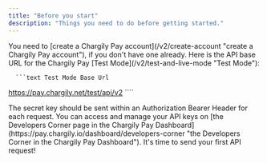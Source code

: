 ```yaml
---
title: "Before you start"
description: "Things you need to do before getting started."
---
```


<Steps>
   <Step title="Chargily Pay account">
      You need to [create a Chargily Pay account](/v2/create-account "create a
      Chargily Pay account"), if you don't have one already.
   </Step>

   <Step title="API base URL">
      Here is the API base URL for the Chargily Pay [Test Mode](/v2/test-and-live-mode "Test Mode"):

      ```text Test Mode Base Url
https://pay.chargily.net/test/api/v2
      ````
   </Step>

   <Step title="Secret API Key">
      The secret key should be sent within an Authorization Bearer Header for each request. You can access and manage your API keys on [the Developers Corner page in the Chargily Pay Dashboard](https://pay.chargily.io/dashboard/developers-corner "the Developers Corner in the Chargily Pay Dashboard").
   </Step>
</Steps>

<Card title="Your first API request - create a new Product." icon="flag-checkered" href="/v2/first-api-request">
  It's time to send your first API request!
</Card>
